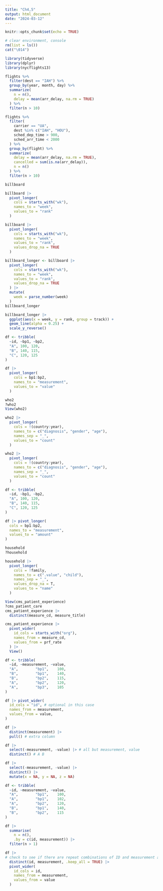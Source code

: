 ```yaml
---
title: "Ch4,5"
output: html_document
date: "2024-03-12"
---
```


```r
knitr::opts_chunk$set(echo = TRUE)

# clear environment, console
rm(list = ls())
cat("\014")

library(tidyverse)
library(dplyr)
library(nycflights13)
```

```r
flights %>%
  filter(dest == "IAH") %>%
  group_by(year, month, day) %>%
  summarize(
    n = n(),
    delay = mean(arr_delay, na.rm = TRUE)
  ) %>%
  filter(n > 10)

flights %>%
  filter(
    carrier == "UA",
    dest %in% c("IAH", "HOU"),
    sched_dep_time > 900,
    sched_arr_time < 2000
  ) %>%
  group_by(flight) %>%
  summarize(
    delay = mean(arr_delay, na.rm = TRUE),
    cancelled = sum(is.na(arr_delay)),
    n = n()
  ) %>%
  filter(n > 10)
```

```r
billboard

billboard |>
  pivot_longer(
    cols = starts_with("wk"),
    names_to = "week",
    values_to = "rank"
  )

billboard |>
  pivot_longer(
    cols = starts_with("wk"),
    names_to = "week",
    values_to = "rank",
    values_drop_na = TRUE
  )

billboard_longer <- billboard |>
  pivot_longer(
    cols = starts_with("wk"),
    names_to = "week",
    values_to = "rank",
    values_drop_na = TRUE
  ) |>
  mutate(
    week = parse_number(week)
  )
billboard_longer

billboard_longer |>
  ggplot(aes(x = week, y = rank, group = track)) +
  geom_line(alpha = 0.25) +
  scale_y_reverse()

df <- tribble(
  ~id, ~bp1, ~bp2,
  "A", 100, 120,
  "B", 140, 115,
  "C", 120, 125
)

df |>
  pivot_longer(
    cols = bp1:bp2,
    names_to = "measurement",
    values_to = "value"
  )

who2
?who2
View(who2)

who2 |>
  pivot_longer(
    cols = !(country:year),
    names_to = c("diagnosis", "gender", "age"),
    names_sep = "_",
    values_to = "count"
  )

who2 |>
  pivot_longer(
    cols = !(country:year),
    names_to = c("diagnosis", "gender", "age"),
    names_sep = "_",
    values_to = "count"
  )
```
```r
df <- tribble(
  ~id, ~bp1, ~bp2,
  "A", 100, 120,
  "B", 140, 115,
  "C", 120, 125
)

df |> pivot_longer(
  cols = bp1:bp2,
  names_to = "measurement",
  values_to = "amount"
)
```

```r
household
?household

household |>
  pivot_longer(
    cols = !family,
    names_to = c(".value", "child"),
    names_sep = "_",
    values_drop_na = T,
    values_to = "name"
  )
```

```r
View(cms_patient_experience)
?cms_patient_care
cms_patient_experience |>
  distinct(measure_cd, measure_title)

cms_patient_experience |>
  pivot_wider(
    id_cols = starts_with("org"),
    names_from = measure_cd,
    values_from = prf_rate
  ) |>
  View()
```

```r
df <- tribble(
  ~id, ~measurement, ~value,
  "A",        "bp1",    100,
  "B",        "bp1",    140,
  "B",        "bp2",    115,
  "A",        "bp2",    120,
  "A",        "bp3",    105
)

df |> pivot_wider(
  id_cols = "id", # optional in this case
  names_from = measurement,
  values_from = value,
)

df |>
  distinct(measurement) |>
  pull() # extra column

df |>
  select(-measurement, -value) |> # all but measurement, value
  distinct() # A B

df |>
  select(-measurement, -value) |>
  distinct() |>
  mutate(x = NA, y = NA, z = NA)

df <- tribble(
  ~id, ~measurement, ~value,
  "A",        "bp1",    100,
  "A",        "bp1",    102,
  "A",        "bp2",    120,
  "B",        "bp1",    140,
  "B",        "bp2",    115
)

df |>
  summarise(
    n = n(),
    .by = c(id, measurement)) |>
  filter(n > 1)

df |> 
# check to see if there are repeat combinations of ID and measurement and, if so, remove the repeat
  distinct(id, measurement, .keep_all = TRUE) |>
  pivot_wider(
    id_cols = id,
    names_from = measurement,
    values_from = value
  )
```

```r
```
